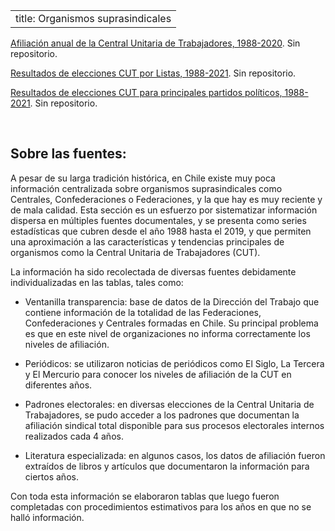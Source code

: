 
---
title: Organismos suprasindicales
---

[Afiliación anual de la Central Unitaria de Trabajadores, 1988-2020](/about_files/Repositorio estadisticas CUT.xlsx). Sin repositorio.

[Resultados de elecciones CUT por Listas, 1988-2021](/about_files/Repositorio estadisticas CUT.xlsx). Sin repositorio.

[Resultados de elecciones CUT para principales partidos políticos, 1988-2021](/about_files/Repositorio estadisticas CUT.xlsx). Sin repositorio.					

&nbsp;&nbsp;

## Sobre las fuentes:

A pesar de su larga tradición histórica, en Chile existe muy poca información centralizada sobre organismos suprasindicales como Centrales, Confederaciones o Federaciones, y la que hay es muy reciente y de mala calidad. Esta sección es un esfuerzo por sistematizar información dispersa en múltiples fuentes documentales, y se presenta como series estadísticas que cubren desde el año 1988 hasta el 2019, y que permiten una aproximación a las características y tendencias principales de organismos como la Central Unitaria de Trabajadores (CUT).

La información ha sido recolectada de diversas fuentes debidamente individualizadas en las tablas, tales como:

+ Ventanilla transparencia: base de datos de la Dirección del Trabajo que contiene información de la totalidad de las Federaciones, Confederaciones y Centrales formadas en Chile. Su principal problema es que en este nivel de organizaciones no informa correctamente los niveles de afiliación.

+ Periódicos: se utilizaron noticias de periódicos como El Siglo, La Tercera y El Mercurio para conocer los niveles de afiliación de la CUT en diferentes años.

+ Padrones electorales: en diversas elecciones de la Central Unitaria de Trabajadores, se pudo acceder a los padrones que documentan la afiliación sindical total disponible para sus procesos electorales internos realizados cada 4 años.

+ Literatura especializada: en algunos casos, los datos de afiliación fueron extraídos de libros y artículos que documentaron la información para ciertos años.

Con toda esta información se elaboraron tablas que luego fueron completadas con procedimientos estimativos para los años en que no se halló información.